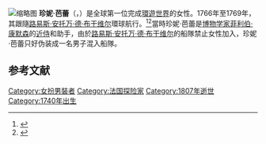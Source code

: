 [[File:Jeanne_Barret.jpg|缩略图]]
'''珍妮·芭蕾'''（{{lang-fr|Jeanne Baret}}，{{bd|1740年|7月27日|1807年|8月5日}}）是全球第一位完成[[環遊世界|環遊世界]]的女性。1766年至1769年，其跟隨[[路易斯·安东尼·布干维尔|路易斯·安托万·德·布干维尔]]環球航行。<ref>{{Citation|title=Monsieur Baret: First Woman Around the World|first=John|last=Dunmore|publisher=Heritage Press|year=2002|isbn=978-0-908708-54-3}}</ref><ref>{{Citation|title=The Discovery of Jeanne Baret|first=Glynis|last=Ridley|publisher=Crown Publisher New York|year=2010|isbn=978-0-307-46352-4}}</ref>當時珍妮·芭蕾是[[自然历史|博物学家]][[菲利伯·康默森|菲利伯·康默森]]的[[近侍|近侍]]和助手，由於[[路易斯·安东尼·布干维尔|路易斯·安托万·德·布干维尔]]的船隊禁止女性加入，珍妮·芭蕾只好伪装成一名男子混入船隊。
  
==参考文献==
{{reflist}}
{{Authority control}}
[[Category:女扮男裝者|Category:女扮男裝者]]
[[Category:法国探险家|Category:法国探险家]]
[[Category:1807年逝世|Category:1807年逝世]]
[[Category:1740年出生|Category:1740年出生]]